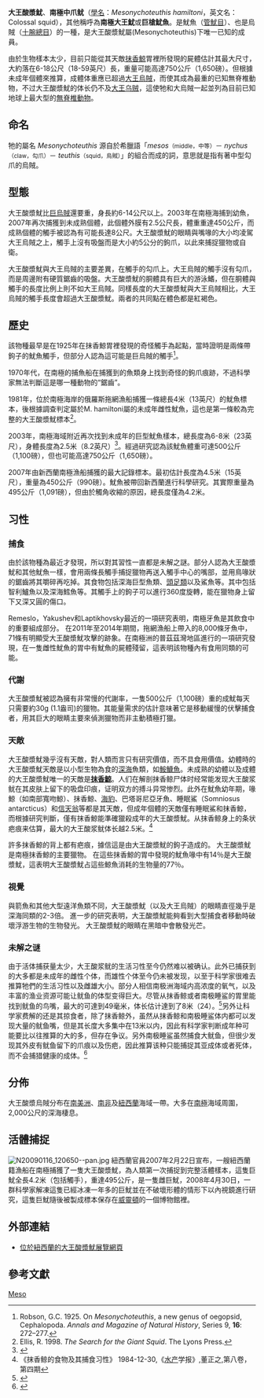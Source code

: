 {{noteTA | G1=U}}
{{Speciesbox 
| name = 大王酸漿魷
| status = LC
| status_system = IUCN3.1 
| status_ref = <ref name = IUCN>{{cite journal | author1 = Barratt, I. | author2 = Louise Allcock Allcock, L. | year = 2014 | title = ''Mesonychoteuthis hamiltoni'' | journal = [[The_IUCN_Red_List_of_Threatened_Species|The IUCN Red List of Threatened Species]] | volume = 2014 | page = e.T163170A980001 | doi = 10.2305/IUCN.UK.2014-1.RLTS.T163170A980001.en}} Downloaded on 01 March 2018.</ref>
| image = Calmarcolossal.jpg
| genus = Mesonychoteuthis
| parent_authority = [[Guy_Coburn_Robson|Robson]], 1925
| species = hamiltoni
| display_parents = 2
| authority = [[Guy_Coburn_Robson|Robson]], 1925<ref name = WoRMS>{{cite web | url = http://www.marinespecies.org/aphia.php?p=taxdetails&id=325299 | title = ''Mesonychoteuthis hamiltoni'' Robson, 1925 | accessdate = 1 March 2018 | publisher = Flanders Marine Institute | author = Julian Finn | year = 2016 | work = World Register of Marine Species | archive-date = 2020-04-27 | archive-url = https://web.archive.org/web/20200427185108/http://www.marinespecies.org/aphia.php?p=taxdetails&id=325299 | dead-url = no }}</ref>
| range_map= Mesonychoteuthis map.svg
| range_map_width= 250px
}}

'''大王酸漿魷'''、'''南極中爪鱿'''（[[學名|學名]]：''Mesonychoteuthis hamiltoni''，英文名：Colossal squid），其他稱呼為'''南極大王魷'''或'''巨槍魷魚'''。是魷魚（[[管魷目|管魷目]]）、也是烏賊（[[十腕總目|十腕總目]]）的一種，是大王酸漿魷屬(Mesonychoteuthis)下唯一已知的成員。

由於生物樣本太少，目前只能從其天敵[[抹香鲸|抹香鯨]]胃裡所發現的屍體估計其最大尺寸，大約落在6-18公尺（18-59英尺）長，重量可能高達750公斤（1,650磅）。但根據未成年個體來推算，成體体重應已超過[[大王烏賊|大王烏賊]]，而使其成為最重的已知無脊椎動物，不过大王酸漿魷的体长仍不及[[大王乌贼|大王乌贼]]，這使牠和大烏賊一起並列為目前已知地球上最大型的[[無脊椎動物|無脊椎動物]]。

== 命名 ==
牠的屬名 ''Mesonychoteuthis'' 源自於希臘語「''mesos''<small>（middle，中等）</small>－ ''nychus''<small>（claw，勾爪）</small>－ ''teuthis''<small>（squid，烏賊）</small>」的組合而成的詞，意思就是指有著中型勾爪的烏賊。

== 型態 ==
大王酸漿魷比[[巨烏賊|巨烏賊]]還要重，身長約6-14公尺以上。2003年在南極海捕到幼魚，2007年再次捕獲到未成熟個體，此個體外膜有2.5公尺長，體重重達450公斤，而成熟個體的觸手被認為有可能長達8公尺。大王酸漿魷的眼睛與嘴喙的大小均凌駕大王烏賊之上，觸手上沒有吸盤而是大小約5公分的鉤爪，以此來捕捉獵物或自衛。

大王酸漿魷與大王烏賊的主要差異，在觸手的勾爪上。大王烏賊的觸手沒有勾爪，而是周邊附有硬質鋸齒的吸盤。大王酸漿魷的胴體具有巨大的游泳鰭，但在胴體與觸手的長度比例上則不如大王烏賊。同樣長度的大王酸漿魷與大王烏賊相比，大王烏賊的觸手長度會超過大王酸漿魷。兩者的共同點在體色都是紅褐色。

== 歷史 ==
該物種最早是在1925年在抹香鯨胃裡發現的奇怪觸手為起點，當時證明是兩條帶鉤子的魷魚觸手，但部分人認為這可能是巨烏賊的觸手<ref>Robson, G.C. 1925.  On ''Mesonychoteuthis'', a new genus of oegopsid, Cephalopoda. ''Annals and Magazine of Natural History'', Series 9, '''16''': 272–277.</ref>。

1970年代，在南極的捕魚船在捕獲到的魚類身上找到奇怪的鉤爪痕跡，不過科學家無法判斷這是哪一種動物的“鋸齒”。

1981年，位於南極海岸的俄羅斯拖網漁船捕獲一條總長4米（13英尺）的魷魚標本，後根據調查判定屬於M. hamiltoni屬的未成年雌性魷魚，這也是第一條較為完整的大王酸漿魷標本<ref>Ellis, R. 1998. ''The Search for the Giant Squid''. The Lyons Press.</ref>。

2003年，南極海域附近再次找到未成年的巨型魷魚樣本，總長度為6-8米（23英尺），身體長度為2.5米（8.2英尺）<ref>{{Cite news|title = Super squid surfaces in Antarctic|url = http://news.bbc.co.uk/2/hi/science/nature/2910849.stm|newspaper = BBC News|date = 2003-04-02|access-date = 2015-08-02|last = Griggs|first = Kim|publication-place = Wellington|archive-date = 2015-07-10|archive-url = https://web.archive.org/web/20150710121658/http://news.bbc.co.uk/2/hi/science/nature/2910849.stm|dead-url = no}}</ref>。經過研究認為該魷魚體重可達500公斤（1,100磅），但也可能高達750公斤（1,650磅）。

2007年由新西蘭南極漁船捕獲的最大記錄標本。最初估計長度為4.5米（15英尺），重量為450公斤（990磅）。魷魚被帶回新西蘭進行科學研究。其實際重量為495公斤（1,091磅），但由於觸角收縮的原因，總長度僅為4.2米。

== 习性 ==

=== 捕食 ===
由於該物種為最近才發現，所以對其習性一直都是未解之謎。部分人認為大王酸漿魷和其他魷魚一樣，會用兩條長觸手捕捉獵物再送入觸手中心的嘴部，並用鳥喙狀的鋸齒將其嚼碎再吃掉。其食物包括深海巨型魚類、[[頭足類|頭足類]]以及鯊魚等。其中包括智利鱸魚以及深海鱈魚等。其觸手上的鉤子可以進行360度旋轉，能在獵物身上留下又深又圓的傷口。

Remeslo，Yakushev和Laptikhovsky最近的一項研究表明，南極牙魚是其飲食中的重要組成部分。 在2011年至2014年期間，拖網漁船上帶入的8,000條牙魚中，71條有明顯受大王酸漿魷攻擊的跡象。在南極洲的普茲茲灣地區進行的一項研究發現，在一隻雌性魷魚的胃中有魷魚的屍體殘留，這表明該物種內有食用同類的可能。

=== 代謝 ===
大王酸漿魷被認為擁有非常慢的代謝率，一隻500公斤（1,100磅）重的成魷每天只需要約30g (1.1盎司)的獵物。其能量需求的估計意味著它是移動緩慢的伏擊捕食者，用其巨大的眼睛主要來偵測獵物而非主動積極打獵。

=== 天敵 ===
大王酸漿魷幾乎沒有天敵，對人類而言只有研究價值，而不具食用價值。幼體時的大王酸漿魷天敵是以小型生物為食的[[深海|深海]]魚類，如[[鮟鱇魚|鮟鱇魚]]。未成熟的幼體以及成體的大王酸漿魷唯一的天敵是'''[[抹香鯨|抹香鯨]]'''。人们在解剖抹香鲸尸体时经常能发现大王酸浆鱿在其皮肤上留下的吸盘印痕，证明双方的搏斗异常惨烈。此外在魷魚幼年期，喙鯨（如南部寬吻鯨）、抹香鯨、[[海豹|海豹]]、巴塔哥尼亞牙魚、睡眠鯊（Somniosus antarcticus）和[[信天翁|信天翁]]等都是其天敵，但成年個體的天敵僅有睡眠鯊和抹香鯨，而根據研究判斷，僅有抹香鯨能準確獵殺成年的大王酸漿魷。从抹香鲸身上的条状疤痕来估算，最大的大王酸浆鱿体长越2.5米。<ref>《抹香鲸的食物及其捕食习性》 1984-12-30,《[[水产|水产]]学报》,董正之,第八卷，第四期</ref>

許多抹香鯨的背上都有疤痕，據信這是由大王酸漿魷的鉤子造成的。 大王酸漿魷是南極抹香鯨的主要獵物。 在這些抹香鯨的胃中發現的魷魚喙中有14％是大王酸漿魷，這表明大王酸漿魷占這些鯨魚消耗的生物量的77％。

=== 視覺 ===
與箭魚和其他大型遠洋魚類不同，大王酸漿魷（以及大王烏賊）的眼睛直徑幾乎是深海同類的2-3倍。 進一步的研究表明，大王酸漿魷能夠看到大型捕食者移動時破壞浮游生物的生物發光。 大王酸漿魷的眼睛在黑暗中會散發光芒。

=== 未解之谜 ===
由于活体捕获量太少，大王酸浆鱿的生活习性至今仍然难以被确认。此外已捕获到的大多都是未成年的雌性个体，而雄性个体至今仍未被发现，以至于科学家很难去推算牠們的生活习性以及雌雄大小。部分人相信南极洲海域内高浓度的氧气，以及丰富的渔业资源可能让鱿鱼的体型变得巨大。尽管从抹香鲸或者南极睡鲨的胃里能找到鱿鱼的鸟嘴，最大的可達到49毫米，体长估计達到了8米（24）。<ref>{{Cite web |url=https://www.weibo.com/ttarticle/p/show?id=2309404102015344065472&mod=zwenzhang%3Fcomment=1 |title=存档副本 |access-date=2018-09-03 |archive-date=2020-04-27 |archive-url=https://web.archive.org/web/20200427185128/https://www.weibo.com/ttarticle/p/show?id=2309404102015344065472&mod=zwenzhang%3Fcomment%3D1 }}</ref>另外让科学家费解的还是其掠食者，除了抹香鲸外，虽然从抹香鲸和南极睡鲨体内都可以发现大量的鱿鱼嘴，但是其长度大多集中在13米以内，因此有科学家判断成年种可能要比以往推算的大的多，但存在争议。另外南极睡鲨虽然捕食大鱿鱼，但很少发现其外皮有鱿鱼留下的爪痕以及伤疤，因此推算该种只能捕捉其亚成体或者死体，而不会捕猎健康的成体。<ref>{{Cite web |url=http://news.bbc.co.uk/2/hi/science/nature/3370019.stm |title=存档副本 |accessdate=2018-09-03 |archive-date=2018-08-24 |archive-url=https://web.archive.org/web/20180824062134/http://news.bbc.co.uk/2/hi/science/nature/3370019.stm |dead-url=no }}</ref>

== 分佈 ==
大王酸漿烏賊分布在[[南美洲|南美洲]]、[[南非|南非]]及[[紐西蘭|紐西蘭]]海域一帶。大多在[[南極|南極]]海域周圍，2,000公尺的深海棲息。

== 活體捕捉 ==
[[File:N20090116_120650--pan.jpg|thumb]]
紐西蘭官員2007年2月22日宣布，一艘紐西蘭籍漁船在南極捕獲了一隻大王酸漿魷，為人類第一次捕捉到完整活體樣本，這隻巨魷全長4.2米（包括觸手），重達495公斤，是一隻雌巨魷，2008年4月30日，一群科學家解凍這隻已經冰凍一年多的巨魷並在不破壞形體的情形下以內視鏡進行研究，這隻巨魷隨後被製成標本保存在[[威靈頓|威靈頓]]的一個博物館裡。

== 外部連結 ==
{{Commons category|Mesonychoteuthis hamiltoni}}
{{wikispecies|Mesonychoteuthis hamiltoni}}
* [https://web.archive.org/web/20110414152300/http://squid.tepapa.govt.nz/ 位於紐西蘭的大王酸漿魷展覽網頁]

== 參考文獻 ==
{{reflist}}

{{Taxonbar|from=Q378330}}

[[Category:酸漿魷科|Meso]]